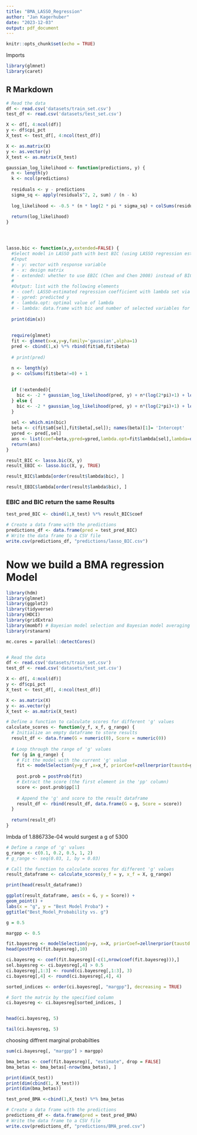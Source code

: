 ```yaml
---
title: "BMA_LASSO_Regression"
author: "Jan Kagerhuber"
date: "2023-12-03"
output: pdf_document
---
```


```r
knitr::opts_chunk$set(echo = TRUE)
```

Imports 

```r
library(glmnet)
library(caret)
```
## R Markdown

```r
# Read the data
df <- read.csv('datasets/train_set.csv')
test_df <- read.csv('datasets/test_set.csv')

```

```r
X <- df[, 4:ncol(df)]
y <- df$cpi_pct
X_test <- test_df[, 4:ncol(test_df)]

X <- as.matrix(X)
y <- as.vector(y)
X_test <- as.matrix(X_test)
```

```r
gaussian_log_likelihood <- function(predictions, y) {
  n <- length(y)
  k <- ncol(predictions)
  
  residuals <- y - predictions
  sigma_sq <- apply(residuals^2, 2, sum) / (n - k)
  
  log_likelihood <- -0.5 * (n * log(2 * pi * sigma_sq) + colSums(residuals^2) / sigma_sq)
  
  return(log_likelihood)
}




lasso.bic <- function(x,y,extended=FALSE) {
  #Select model in LASSO path with best BIC (using LASSO regression estimates)
  #Input
  # - y: vector with response variable
  # - x: design matrix
  # - extended: whether to use EBIC (Chen and Chen 2008) instead of BIC
  #
  #Output: list with the following elements
  # - coef: LASSO-estimated regression coefficient with lambda set via BIC
  # - ypred: predicted y
  # - lambda.opt: optimal value of lambda
  # - lambda: data.frame with bic and number of selected variables for each value of lambda
  
  print(dim(x))
  
  
  require(glmnet)
  fit <- glmnet(x=x,y=y,family='gaussian',alpha=1)
  pred <- cbind(1,x) %*% rbind(fit$a0,fit$beta)
  
  # print(pred)
  
  n <- length(y)
  p <- colSums(fit$beta!=0) + 1
  

  if (!extended){
    bic <- -2 * gaussian_log_likelihood(pred, y) + n*(log(2*pi)+1) + log(n)*p 
  } else {
    bic <- -2 * gaussian_log_likelihood(pred, y) + n*(log(2*pi)+1) + log(n)*p + 2*log(choose(ncol(x),p))
  }
  
  sel <- which.min(bic)
  beta <- c(fit$a0[sel],fit$beta[,sel]); names(beta)[1]= 'Intercept'
  ypred <- pred[,sel]
  ans <- list(coef=beta,ypred=ypred,lambda.opt=fit$lambda[sel],lambda=data.frame(lambda=fit$lambda,bic=bic,nvars=p))
  return(ans)
}
```


```r
result_BIC <- lasso.bic(X, y)
result_EBIC <- lasso.bic(X, y, TRUE)
```


```r
result_BIC$lambda[order(result$lambda$bic), ]
```

```r
result_EBIC$lambda[order(result$lambda$bic), ]
```


### EBIC and BIC return the same Results


```r
test_pred_BIC <- cbind(1,X_test) %*% result_BIC$coef
```

```r
# Create a data frame with the predictions
predictions_df <- data.frame(pred = test_pred_BIC)
# Write the data frame to a CSV file
write.csv(predictions_df, "predictions/lasso_BIC.csv")
```


# Now we build a BMA regression Model


```r
library(hdm)
library(glmnet)
library(ggplot2)
library(tidyverse)
library(HDCI)
library(gridExtra)
library(mombf) # Bayesian model selection and Bayesian model averaging
library(rstanarm)
```


```r
mc.cores = parallel::detectCores()


# Read the data
df <- read.csv('datasets/train_set.csv')
test_df <- read.csv('datasets/test_set.csv')

```

```r
X <- df[, 4:ncol(df)]
y <- df$cpi_pct
X_test <- test_df[, 4:ncol(test_df)]

X <- as.matrix(X)
y <- as.vector(y)
X_test <- as.matrix(X_test)
```


```r
# Define a function to calculate scores for different 'g' values
calculate_scores <- function(y_f, x_f, g_range) {
  # Initialize an empty dataframe to store results
  result_df <- data.frame(G = numeric(0), Score = numeric(0))
  
  # Loop through the range of 'g' values
  for (g in g_range) {
    # Fit the model with the current 'g' value
    fit <- modelSelection(y=y_f ,x=x_f, priorCoef=zellnerprior(taustd=g), priorDelta=modelbbprior(1,1))
    
    post.prob = postProb(fit)
    # Extract the score (the first element in the 'pp' column)
    score <- post.prob$pp[1]
    
    # Append the 'g' and score to the result dataframe
    result_df <- rbind(result_df, data.frame(G = g, Score = score))
  }
  
  return(result_df)
}
```


lmbda of 1.886733e-04 would surgest a g of 5300

```r

# Define a range of 'g' values
g_range <- c(0.1, 0.2, 0.5, 1, 2)
# g_range <- seq(0.03, 1, by = 0.03)

# Call the function to calculate scores for different 'g' values
result_dataframe <- calculate_scores(y_f = y, x_f = X, g_range)

print(head(result_dataframe))

ggplot(result_dataframe, aes(x = G, y = Score)) +
geom_point() +
labs(x = "g", y = "Best Model Proba") +
ggtitle("Best_Model_Probability vs. g")
```



```r
g = 0.5

margpp <- 0.5

```



```r
fit.bayesreg <- modelSelection(y=y, x=X, priorCoef=zellnerprior(taustd = 2500), priorDelta=modelbbprior(1,1))
head(postProb(fit.bayesreg),10)
```



```r
ci.bayesreg <- coef(fit.bayesreg)[-c(1,nrow(coef(fit.bayesreg))),]
sel.bayesreg <- ci.bayesreg[,4] > 0.5
ci.bayesreg[,1:3] <- round(ci.bayesreg[,1:3], 3)  
ci.bayesreg[,4] <- round(ci.bayesreg[,4], 4)      

sorted_indices <- order(ci.bayesreg[, "margpp"], decreasing = TRUE)

# Sort the matrix by the specified column
ci.bayesreg <- ci.bayesreg[sorted_indices, ]


head(ci.bayesreg, 5)
```


```r
tail(ci.bayesreg, 5)
```

choosing diffrent marginal probabilties


```r
sum(ci.bayesreg[, "margpp"] > margpp)
```



```r
bma_betas <- coef(fit.bayesreg)[, "estimate", drop = FALSE]
bma_betas <- bma_betas[-nrow(bma_betas), ]
```

```r
print(dim(X_test))
print(dim(cbind(1, X_test)))
print(dim(bma_betas))
```



```r
test_pred_BMA <-cbind(1,X_test) %*% bma_betas
```



```r
# Create a data frame with the predictions
predictions_df <- data.frame(pred = test_pred_BMA)
# Write the data frame to a CSV file
write.csv(predictions_df, "predictions/BMA_pred.csv")
```


